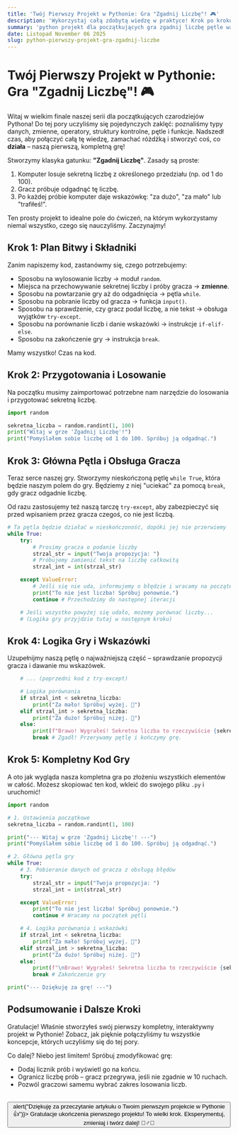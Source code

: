```yaml
---
title: 'Twój Pierwszy Projekt w Pythonie: Gra "Zgadnij Liczbę"! 🎮'
description: 'Wykorzystaj całą zdobytą wiedzę w praktyce! Krok po kroku tworzymy kompletną grę "Zgadnij Liczbę" w Pythonie, używając pętli, warunków, funkcji i obsługi błędów.'
summary: 'python projekt dla początkujących gra zgadnij liczbę pętle warunki funkcje'
date: Listopad November 06 2025
slug: python-pierwszy-projekt-gra-zgadnij-liczbe
---
```


# Twój Pierwszy Projekt w Pythonie: Gra "Zgadnij Liczbę"! 🎮

Witaj w wielkim finale naszej serii dla początkujących czarodziejów Pythona! Do tej pory uczyliśmy się pojedynczych zaklęć: poznaliśmy typy danych, zmienne, operatory, struktury kontrolne, pętle i funkcje. Nadszedł czas, aby połączyć całą tę wiedzę, zamachać różdżką i stworzyć coś, co **działa** – naszą pierwszą, kompletną grę!

Stworzymy klasyka gatunku: **"Zgadnij Liczbę"**. Zasady są proste:
1.  Komputer losuje sekretną liczbę z określonego przedziału (np. od 1 do 100).
2.  Gracz próbuje odgadnąć tę liczbę.
3.  Po każdej próbie komputer daje wskazówkę: "za dużo", "za mało" lub "trafiłeś!".

Ten prosty projekt to idealne pole do ćwiczeń, na którym wykorzystamy niemal wszystko, czego się nauczyliśmy. Zaczynajmy!

## Krok 1: Plan Bitwy i Składniki

Zanim napiszemy kod, zastanówmy się, czego potrzebujemy:
*   Sposobu na wylosowanie liczby → moduł `random`.
*   Miejsca na przechowywanie sekretnej liczby i próby gracza → **zmienne**.
*   Sposobu na powtarzanie gry aż do odgadnięcia → pętla `while`.
*   Sposobu na pobranie liczby od gracza → funkcja `input()`.
*   Sposobu na sprawdzenie, czy gracz podał liczbę, a nie tekst → obsługa wyjątków `try-except`.
*   Sposobu na porównanie liczb i danie wskazówki → instrukcje `if-elif-else`.
*   Sposobu na zakończenie gry → instrukcja `break`.

Mamy wszystko! Czas na kod.

## Krok 2: Przygotowania i Losowanie

Na początku musimy zaimportować potrzebne nam narzędzie do losowania i przygotować sekretną liczbę.

```python
import random

sekretna_liczba = random.randint(1, 100)
print("Witaj w grze 'Zgadnij Liczbę'!")
print("Pomyślałem sobie liczbę od 1 do 100. Spróbuj ją odgadnąć.")
```

## Krok 3: Główna Pętla i Obsługa Gracza

Teraz serce naszej gry. Stworzymy nieskończoną pętlę `while True`, która będzie naszym polem do gry. Będziemy z niej "uciekać" za pomocą `break`, gdy gracz odgadnie liczbę.

Od razu zastosujemy też naszą tarczę `try-except`, aby zabezpieczyć się przed wpisaniem przez gracza czegoś, co nie jest liczbą.

```python
# Ta pętla będzie działać w nieskończoność, dopóki jej nie przerwiemy
while True:
    try:
        # Prosimy gracza o podanie liczby
        strzal_str = input("Twoja propozycja: ")
        # Próbujemy zamienić tekst na liczbę całkowitą
        strzal_int = int(strzal_str)

    except ValueError:
        # Jeśli się nie uda, informujemy o błędzie i wracamy na początek pętli
        print("To nie jest liczba! Spróbuj ponownie.")
        continue # Przechodzimy do następnej iteracji

    # Jeśli wszystko powyżej się udało, możemy porównać liczby...
    # (Logika gry przyjdzie tutaj w następnym kroku)
```

## Krok 4: Logika Gry i Wskazówki

Uzupełnijmy naszą pętlę o najważniejszą część – sprawdzanie propozycji gracza i dawanie mu wskazówek.

```python
    # ... (poprzedni kod z try-except)

    # Logika porównania
    if strzal_int < sekretna_liczba:
        print("Za mało! Spróbuj wyżej. 🔼")
    elif strzal_int > sekretna_liczba:
        print("Za dużo! Spróbuj niżej. 🔽")
    else:
        print(f"Brawo! Wygrałeś! Sekretna liczba to rzeczywiście {sekretna_liczba}. 🏆")
        break # Zgadł! Przerywamy pętlę i kończymy grę.
```

## Krok 5: Kompletny Kod Gry

A oto jak wygląda nasza kompletna gra po złożeniu wszystkich elementów w całość. Możesz skopiować ten kod, wkleić do swojego pliku `.py` i uruchomić!

```python
import random

# 1. Ustawienia początkowe
sekretna_liczba = random.randint(1, 100)

print("--- Witaj w grze 'Zgadnij Liczbę'! ---")
print("Pomyślałem sobie liczbę od 1 do 100. Spróbuj ją odgadnąć.")

# 2. Główna pętla gry
while True:
    # 3. Pobieranie danych od gracza z obsługą błędów
    try:
        strzal_str = input("Twoja propozycja: ")
        strzal_int = int(strzal_str)

    except ValueError:
        print("To nie jest liczba! Spróbuj ponownie.")
        continue # Wracamy na początek pętli

    # 4. Logika porównania i wskazówki
    if strzal_int < sekretna_liczba:
        print("Za mało! Spróbuj wyżej. 🔼")
    elif strzal_int > sekretna_liczba:
        print("Za dużo! Spróbuj niżej. 🔽")
    else:
        print(f"\nBrawo! Wygrałeś! Sekretna liczba to rzeczywiście {sekretna_liczba}. 🏆")
        break # Zakończenie gry

print("--- Dziękuję za grę! ---")
```

## Podsumowanie i Dalsze Kroki

Gratulacje! Właśnie stworzyłeś swój pierwszy kompletny, interaktywny projekt w Pythonie! Zobacz, jak pięknie połączyliśmy tu wszystkie koncepcje, których uczyliśmy się do tej pory. 

Co dalej? Niebo jest limitem! Spróbuj zmodyfikować grę:
*   Dodaj licznik prób i wyświetl go na końcu.
*   Ogranicz liczbę prób – gracz przegrywa, jeśli nie zgadnie w 10 ruchach.
*   Pozwól graczowi samemu wybrać zakres losowania liczb.

<br/>
<button onClick={() => alert("Dziękuję za przeczytanie artykułu o Twoim pierwszym projekcie w Pythonie 👍")}>
  Gratulacje ukończenia pierwszego projektu! To wielki krok. Eksperymentuj, zmieniaj i twórz dalej! 🧙‍♂️🌟
</button>
